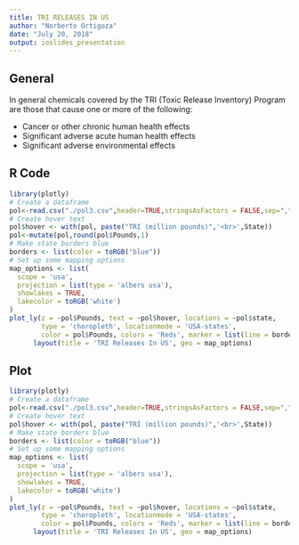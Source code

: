 ```yaml
---
title: TRI RELEASES IN US
author: "Norberto Ortigoza"
date: "July 20, 2018"
output: ioslides_presentation
---
```

## General

In general chemicals covered by the TRI (Toxic Release Inventory) Program are those that cause one or more of the following:


* Cancer or other chronic human health effects
* Significant adverse acute human health effects
* Significant adverse environmental effects

## R Code

```r
library(plotly)
# Create a dataframe
pol<-read.csv("./pol3.csv",header=TRUE,stringsAsFactors = FALSE,sep=",")
# Create hover text
pol$hover <- with(pol, paste("TRI (million pounds)",'<br>',State))
pol<-mutate(pol,round(pol$Pounds,1)
# Make state borders blue
borders <- list(color = toRGB("blue"))
# Set up some mapping options
map_options <- list(
  scope = 'usa',
  projection = list(type = 'albers usa'),
  showlakes = TRUE,
  lakecolor = toRGB('white')
)
plot_ly(z = ~pol$Pounds, text = ~pol$hover, locations = ~pol$state, 
        type = 'choropleth', locationmode = 'USA-states', 
        color = pol$Pounds, colors = 'Reds', marker = list(line = borders)) %>%
      layout(title = 'TRI Releases In US', geo = map_options)
```

## Plot

```r
library(plotly)
# Create a dataframe
pol<-read.csv("./pol3.csv",header=TRUE,stringsAsFactors = FALSE,sep=",")
# Create hover text
pol$hover <- with(pol, paste("TRI (million pounds)",'<br>',State))
# Make state borders blue
borders <- list(color = toRGB("blue"))
# Set up some mapping options
map_options <- list(
  scope = 'usa',
  projection = list(type = 'albers usa'),
  showlakes = TRUE,
  lakecolor = toRGB('white')
)
plot_ly(z = ~pol$Pounds, text = ~pol$hover, locations = ~pol$state, 
        type = 'choropleth', locationmode = 'USA-states', 
        color = pol$Pounds, colors = 'Reds', marker = list(line = borders)) %>%
      layout(title = 'TRI Releases In US', geo = map_options)
```

